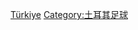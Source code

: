 {{Commonscat|Turkey national football team}}

[[Category:歐洲國家足球隊|Türkiye]]
[[Category:土耳其足球|Category:土耳其足球]]
